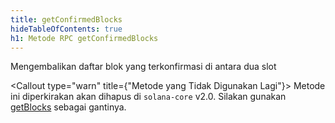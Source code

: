 ```yaml
---
title: getConfirmedBlocks
hideTableOfContents: true
h1: Metode RPC getConfirmedBlocks
---
```


Mengembalikan daftar blok yang terkonfirmasi di antara dua slot

<Callout type="warn" title={"Metode yang Tidak Digunakan Lagi"}>
  Metode ini diperkirakan akan dihapus di `solana-core` v2.0. Silakan gunakan
  [getBlocks](/docs/rpc/http/getblocks) sebagai gantinya.
</Callout>
